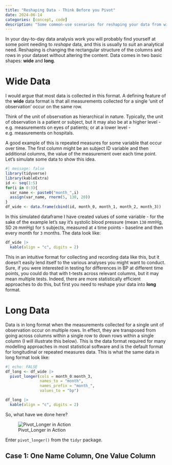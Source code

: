 ```yaml
---
title: "Reshaping Data - Think Before you Pivot"
date: 2024-06-14
categories: [concept, code]
description: "Some common-use scenarios for reshaping your data from wide to long format"
---
```


In your day-to-day data analysis work you will probably find yourself at some point needing to *reshape* data, and this is usually to suit an analytical need. Reshaping is changing the rectangular structure of the columns and rows in your dataset without altering the content. Data comes in two basic shapes: **wide** and **long**.

# Wide Data

I would argue that most data is collected in this format. A defining feature of the **wide** data format is that all measurements collected for a single 'unit of observation' occur on the same row.

::: callout-note
Think of the unit of observation as hierarchical in nature. Typically, the unit of observation is a patient or subject, but it may also be at a higher level - e.g. measurements on eyes of patients; or at a lower level - e.g. measurements on hospitals.
:::

A good example of this is repeated measures for some variable that occur over time. The first column might be an subject ID variable and then additional columns, the value of the measurement over each time point. Let's simulate some data to show this idea.

```r
#| message: false
library(tidyverse)
library(kableExtra)
id <- seq(1:5)
for(i in 0:3){
  var_name <- paste0("month_",i)
  assign(var_name, rnorm(5, 130, 20))
}
df_wide <- data.frame(cbind(id, month_0, month_1, month_2, month_3))
```

In this simulated dataframe I have created values of some variable - for the sake of the example let's say it's systolic blood pressure (mean `130` mmHg, SD `20` mmHg) for `5` subjects, measured at `4` time points - baseline and then every month for `3` months. The data look like:

```r
df_wide |> 
  kable(align = "c", digits = 2)
```

This in an intuitive format for collecting and recording data like this, but it doesn't easily lend itself to the various analyses you might want to conduct. Sure, if you were interested in testing for differences in BP at different time points, you could do that with t-tests across relevant columns, but it may mean multiple tests. Indeed, there are more statistically efficient approaches to do this, but first you need to reshape your data into **long** format.

# Long Data

Data is in long format when the measurements collected for a single unit of observation occur on multiple rows. In effect, they are transposed from going across columns within a single row to down rows within a single column (I will illustrate this below). This is the data format required for many modelling approaches in most statistical software and is the default format for longitudinal or repeated measures data. This is what the same data in long format look like:

```r
#| echo: FALSE
df_long <- df_wide |> 
  pivot_longer(cols = month_0:month_3,
               names_to = "month",
               names_prefix = "month_",
               values_to = "bp")
```

```r
df_long |>  
  kable(align = "c", digits = 2)
```

So, what have we done here?

![Pivot_Longer in Action](images/pivot_graphic.png){fig-align="center"}

Enter `pivot_longer()` from the `tidyr` package.

## Case 1: One Name Column, One Value Column
